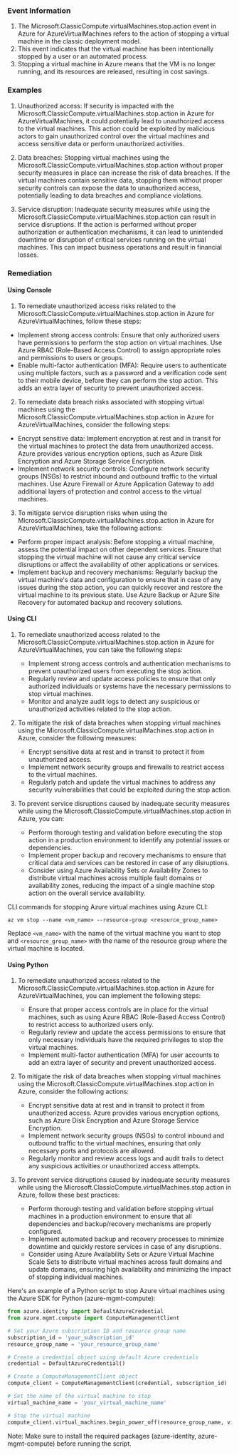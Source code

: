 
### Event Information

1. The Microsoft.ClassicCompute.virtualMachines.stop.action event in Azure for AzureVirtualMachines refers to the action of stopping a virtual machine in the classic deployment model.
2. This event indicates that the virtual machine has been intentionally stopped by a user or an automated process.
3. Stopping a virtual machine in Azure means that the VM is no longer running, and its resources are released, resulting in cost savings.


### Examples

1. Unauthorized access: If security is impacted with the Microsoft.ClassicCompute.virtualMachines.stop.action in Azure for AzureVirtualMachines, it could potentially lead to unauthorized access to the virtual machines. This action could be exploited by malicious actors to gain unauthorized control over the virtual machines and access sensitive data or perform unauthorized activities.

2. Data breaches: Stopping virtual machines using the Microsoft.ClassicCompute.virtualMachines.stop.action without proper security measures in place can increase the risk of data breaches. If the virtual machines contain sensitive data, stopping them without proper security controls can expose the data to unauthorized access, potentially leading to data breaches and compliance violations.

3. Service disruption: Inadequate security measures while using the Microsoft.ClassicCompute.virtualMachines.stop.action can result in service disruptions. If the action is performed without proper authorization or authentication mechanisms, it can lead to unintended downtime or disruption of critical services running on the virtual machines. This can impact business operations and result in financial losses.

### Remediation

#### Using Console

1. To remediate unauthorized access risks related to the Microsoft.ClassicCompute.virtualMachines.stop.action in Azure for AzureVirtualMachines, follow these steps:

- Implement strong access controls: Ensure that only authorized users have permissions to perform the stop action on virtual machines. Use Azure RBAC (Role-Based Access Control) to assign appropriate roles and permissions to users or groups.
- Enable multi-factor authentication (MFA): Require users to authenticate using multiple factors, such as a password and a verification code sent to their mobile device, before they can perform the stop action. This adds an extra layer of security to prevent unauthorized access.

2. To remediate data breach risks associated with stopping virtual machines using the Microsoft.ClassicCompute.virtualMachines.stop.action in Azure for AzureVirtualMachines, consider the following steps:

- Encrypt sensitive data: Implement encryption at rest and in transit for the virtual machines to protect the data from unauthorized access. Azure provides various encryption options, such as Azure Disk Encryption and Azure Storage Service Encryption.
- Implement network security controls: Configure network security groups (NSGs) to restrict inbound and outbound traffic to the virtual machines. Use Azure Firewall or Azure Application Gateway to add additional layers of protection and control access to the virtual machines.

3. To mitigate service disruption risks when using the Microsoft.ClassicCompute.virtualMachines.stop.action in Azure for AzureVirtualMachines, take the following actions:

- Perform proper impact analysis: Before stopping a virtual machine, assess the potential impact on other dependent services. Ensure that stopping the virtual machine will not cause any critical service disruptions or affect the availability of other applications or services.
- Implement backup and recovery mechanisms: Regularly backup the virtual machine's data and configuration to ensure that in case of any issues during the stop action, you can quickly recover and restore the virtual machine to its previous state. Use Azure Backup or Azure Site Recovery for automated backup and recovery solutions.

#### Using CLI

1. To remediate unauthorized access related to the Microsoft.ClassicCompute.virtualMachines.stop.action in Azure for AzureVirtualMachines, you can take the following steps:
   - Implement strong access controls and authentication mechanisms to prevent unauthorized users from executing the stop action.
   - Regularly review and update access policies to ensure that only authorized individuals or systems have the necessary permissions to stop virtual machines.
   - Monitor and analyze audit logs to detect any suspicious or unauthorized activities related to the stop action.

2. To mitigate the risk of data breaches when stopping virtual machines using the Microsoft.ClassicCompute.virtualMachines.stop.action in Azure, consider the following measures:
   - Encrypt sensitive data at rest and in transit to protect it from unauthorized access.
   - Implement network security groups and firewalls to restrict access to the virtual machines.
   - Regularly patch and update the virtual machines to address any security vulnerabilities that could be exploited during the stop action.

3. To prevent service disruptions caused by inadequate security measures while using the Microsoft.ClassicCompute.virtualMachines.stop.action in Azure, you can:
   - Perform thorough testing and validation before executing the stop action in a production environment to identify any potential issues or dependencies.
   - Implement proper backup and recovery mechanisms to ensure that critical data and services can be restored in case of any disruptions.
   - Consider using Azure Availability Sets or Availability Zones to distribute virtual machines across multiple fault domains or availability zones, reducing the impact of a single machine stop action on the overall service availability.

CLI commands for stopping Azure virtual machines using Azure CLI:
```
az vm stop --name <vm_name> --resource-group <resource_group_name>
```
Replace `<vm_name>` with the name of the virtual machine you want to stop and `<resource_group_name>` with the name of the resource group where the virtual machine is located.

#### Using Python

1. To remediate unauthorized access related to the Microsoft.ClassicCompute.virtualMachines.stop.action in Azure for AzureVirtualMachines, you can implement the following steps:
   - Ensure that proper access controls are in place for the virtual machines, such as using Azure RBAC (Role-Based Access Control) to restrict access to authorized users only.
   - Regularly review and update the access permissions to ensure that only necessary individuals have the required privileges to stop the virtual machines.
   - Implement multi-factor authentication (MFA) for user accounts to add an extra layer of security and prevent unauthorized access.

2. To mitigate the risk of data breaches when stopping virtual machines using the Microsoft.ClassicCompute.virtualMachines.stop.action in Azure, consider the following actions:
   - Encrypt sensitive data at rest and in transit to protect it from unauthorized access. Azure provides various encryption options, such as Azure Disk Encryption and Azure Storage Service Encryption.
   - Implement network security groups (NSGs) to control inbound and outbound traffic to the virtual machines, ensuring that only necessary ports and protocols are allowed.
   - Regularly monitor and review access logs and audit trails to detect any suspicious activities or unauthorized access attempts.

3. To prevent service disruptions caused by inadequate security measures while using the Microsoft.ClassicCompute.virtualMachines.stop.action in Azure, follow these best practices:
   - Perform thorough testing and validation before stopping virtual machines in a production environment to ensure that all dependencies and backup/recovery mechanisms are properly configured.
   - Implement automated backup and recovery processes to minimize downtime and quickly restore services in case of any disruptions.
   - Consider using Azure Availability Sets or Azure Virtual Machine Scale Sets to distribute virtual machines across fault domains and update domains, ensuring high availability and minimizing the impact of stopping individual machines.

Here's an example of a Python script to stop Azure virtual machines using the Azure SDK for Python (azure-mgmt-compute):
```python
from azure.identity import DefaultAzureCredential
from azure.mgmt.compute import ComputeManagementClient

# Set your Azure subscription ID and resource group name
subscription_id = 'your_subscription_id'
resource_group_name = 'your_resource_group_name'

# Create a credential object using default Azure credentials
credential = DefaultAzureCredential()

# Create a ComputeManagementClient object
compute_client = ComputeManagementClient(credential, subscription_id)

# Set the name of the virtual machine to stop
virtual_machine_name = 'your_virtual_machine_name'

# Stop the virtual machine
compute_client.virtual_machines.begin_power_off(resource_group_name, virtual_machine_name)
```
Note: Make sure to install the required packages (azure-identity, azure-mgmt-compute) before running the script.


